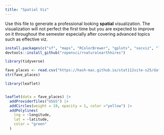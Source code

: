 ```yaml
---
title: "Spatial Viz"
---
```


Use this file to generate a professional looking **spatial** visualization.  The visualization will not perfect the first time but you are expected to improve on it throughout the semester especially after covering advanced topics such as effective viz.


```r
install.packages(c("sf", "maps", "RColorBrewer", "gplots", "socviz", "leaflet", "devtools"))
devtools::install_github("ropensci/rnaturalearthhires")
```

```r
library(tidyverse)

fave_places <- read.csv("https://hash-mac.github.io/stat112site-s25/data/our_fave_places.csv")
str(fave_places)

```

```r

library(leaflet)


leaflet(data = fave_places) |>
  addProviderTiles("USGS") |>
  addCircles(weight = 10, opacity = 1, color ="yellow") |>
  addPolylines(
    lng = ~longitude,
    lat = ~latitude,
    color = "green"
  )

```
